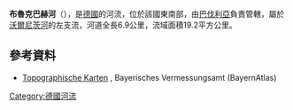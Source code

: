 {{Expand language|1=de|time=2020-11-04T01:59:34+00:00}}
{{Coord|49.00559|N|10.61640|E|display=title}}

'''布魯克巴赫河'''（{{lang-de|Bruckbach}}），是[[德國|德國]]的河流，位於該國東南部，由[[巴伐利亞|巴伐利亞]]負責管轄，屬於[[沃爾尼茨河|沃爾尼茨河]]的左支流，河道全長6.9公里，流域面積19.2平方公里。

==參考資料==
* [http://geoportal.bayern.de/bayernatlas/?x=2RgYT2iGt9hGht0RHc3xiDib3o8*xpn8asNoYyKBuMIutXVD2S2N6b29IcYLbSYqSACNyfbOxMkZNucFaBtGHUOuuEbuVZGy9wDE9J*h3ag&X=5432524.69&Y=4402449.14&zoom=9&lang=de&topic=ba&bgLayer=tk&catalogNodes=122 Topographische Karten] {{Wayback|url=http://geoportal.bayern.de/bayernatlas/?x=2RgYT2iGt9hGht0RHc3xiDib3o8*xpn8asNoYyKBuMIutXVD2S2N6b29IcYLbSYqSACNyfbOxMkZNucFaBtGHUOuuEbuVZGy9wDE9J*h3ag&X=5432524.69&Y=4402449.14&zoom=9&lang=de&topic=ba&bgLayer=tk&catalogNodes=122 |date=20160304100339 }}, Bayerisches Vermessungsamt (BayernAtlas)

{{Germany-geo-stub}}
[[Category:德國河流|Category:德國河流]]